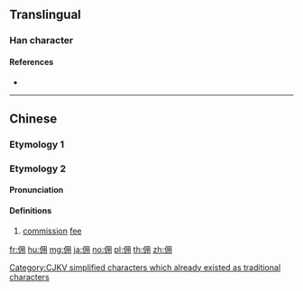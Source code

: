 {{also|傭}}
==Translingual==

===Han character===
{{Han char|rn=9|rad=人|as=05|sn=7|four=27220|canj=OBQ|ids=⿰亻用}}

====References====
* {{Han ref|kx=0100.021|dkj=00539|hdz=10137.030|uh=4F63|ud=20323|bh=A6FE|bd=42750}}

----

==Chinese==

===Etymology 1===
{{zh-see|傭}}

===Etymology 2===
{{zh-forms}}

====Pronunciation====
{{zh-pron
|m=yòng
|c=jung6
|mc=y
|oc=y
|ma=
|cat=n
}}

====Definitions====
# [[commission]] [[fee]]

[[Category:CJKV simplified characters which already existed as traditional characters]]

[[fr:佣]]
[[hu:佣]]
[[mg:佣]]
[[ja:佣]]
[[no:佣]]
[[pl:佣]]
[[th:佣]]
[[zh:佣]]